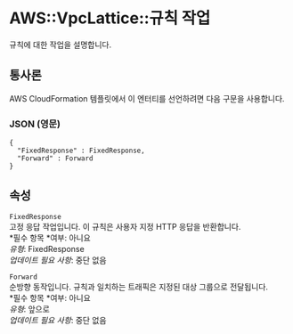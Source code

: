 # AWS::VpcLattice::규칙 작업

규칙에 대한 작업을 설명합니다.

## 통사론

AWS CloudFormation 템플릿에서 이 엔터티를 선언하려면 다음 구문을 사용합니다.

### JSON (영문)

```
{
  "FixedResponse" : FixedResponse,
  "Forward" : Forward
}
```

## 속성

`FixedResponse`  
고정 응답 작업입니다. 이 규칙은 사용자 지정 HTTP 응답을 반환합니다.  
*필수 항목 *여부: 아니요  
_유형_: FixedResponse  
_업데이트 필요 사항_: 중단 없음

`Forward`  
순방향 동작입니다. 규칙과 일치하는 트래픽은 지정된 대상 그룹으로 전달됩니다.  
*필수 항목 *여부: 아니요  
_유형_: 앞으로  
_업데이트 필요 사항_: 중단 없음
